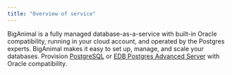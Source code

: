 ```yaml
---
title: "Overview of service"
---
```

<div id="requirements_overview" class="registered_link"></div>

BigAnimal is a fully managed database-as-a-service with built-in Oracle compatibility, running in your cloud account, and operated by the Postgres experts. BigAnimal makes it easy to set up, manage, and scale your databases. Provision [PostgreSQL](https://www.enterprisedb.com/docs/supported-open-source/postgresql/) or [EDB Postgres Advanced Server](https://www.enterprisedb.com/docs/epas/latest/) with Oracle compatibility. 






